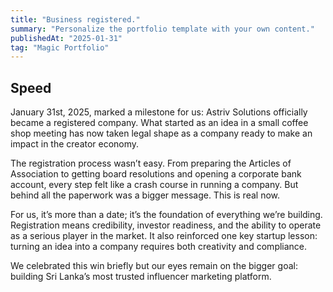 ```yaml
---
title: "Business registered."
summary: "Personalize the portfolio template with your own content."
publishedAt: "2025-01-31"
tag: "Magic Portfolio"
---
```


## Speed  

January 31st, 2025, marked a milestone for us: Astriv Solutions officially became 
a registered company. What started as an idea in a small 
coffee shop meeting has now taken legal shape as a company ready to make an impact 
in the creator economy.

The registration process wasn’t easy. From preparing the Articles of Association 
to getting board resolutions and opening a corporate bank account, every step felt 
like a crash course in running a company. But behind all the paperwork was a bigger 
message. This is real now.

For us, it’s more than a date; it’s the foundation of everything we’re building. 
Registration means credibility, investor readiness, and the ability to operate as 
a serious player in the market. It also reinforced one key startup lesson: turning 
an idea into a company requires both creativity and compliance.

We celebrated this win briefly but our eyes remain on the bigger goal: building 
Sri Lanka’s most trusted influencer marketing platform.